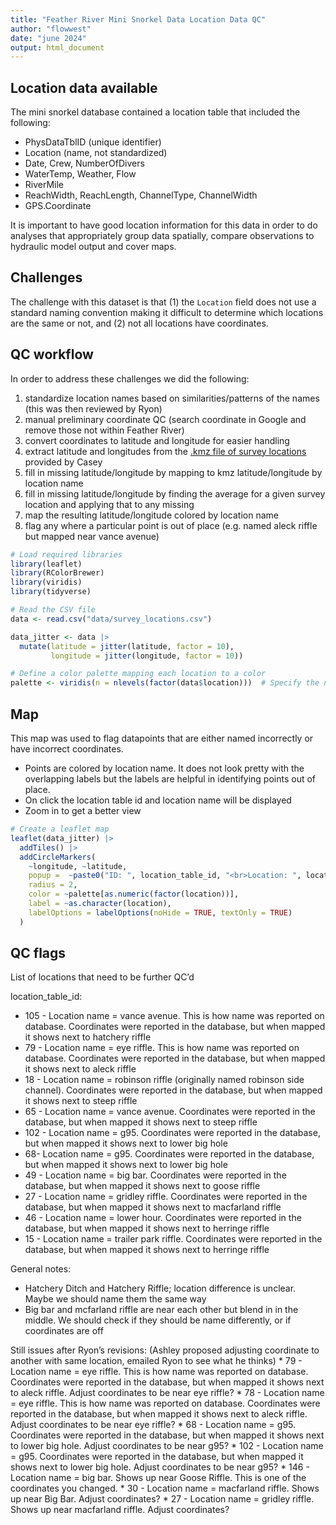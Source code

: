 ```yaml
---
title: "Feather River Mini Snorkel Data Location Data QC"
author: "flowwest"
date: "june 2024"
output: html_document
---
```


## Location data available

The mini snorkel database contained a location table that included the following:

* PhysDataTblID (unique identifier)
* Location (name, not standardized)
* Date, Crew, NumberOfDivers
* WaterTemp, Weather, Flow
* RiverMile
* ReachWidth, ReachLength, ChannelType, ChannelWidth
* GPS.Coordinate

It is important to have good location information for this data in order to do analyses
that appropriately group data spatially, compare observations to hydraulic model output
and cover maps.

## Challenges

The challenge with this dataset is that (1) the `Location` field does not use a standard naming
convention making it difficult to determine which locations are the same or not, and (2)
not all locations have coordinates.

## QC workflow
In order to address these challenges we did the following:

1. standardize location names based on similarities/patterns of the names (this was then reviewed by Ryon)
2. manual preliminary coordinate QC (search coordinate in Google and remove those not within Feather River)
3. convert coordinates to latitude and longitude for easier handling
4. extract latitude and longitudes from the [.kmz file of survey locations](https://netorg629193.sharepoint.com/:u:/r/sites/VA-FeatherRiver/Shared%20Documents/Resources/Snorkel%20Survey%20Locations.kmz?csf=1&web=1&e=a9nuyg) provided by Casey
5. fill in missing latitude/longitude by mapping to kmz latitude/longitude by location name
6. fill in missing latitude/longitude by finding the average for a given survey location and applying that to any missing
7. map the resulting latitude/longitude colored by location name
8. flag any where a particular point is out of place (e.g. named aleck riffle but mapped near vance avenue)

```r
# Load required libraries
library(leaflet)
library(RColorBrewer)
library(viridis)
library(tidyverse)
```


```r
# Read the CSV file
data <- read.csv("data/survey_locations.csv")

data_jitter <- data |> 
  mutate(latitude = jitter(latitude, factor = 10),
         longitude = jitter(longitude, factor = 10))

# Define a color palette mapping each location to a color
palette <- viridis(n = nlevels(factor(data$location)))  # Specify the number of colors based on the number of unique locations
```

## Map

This map was used to flag datapoints that are either named incorrectly or have incorrect
coordinates.

* Points are colored by location name. It does not look pretty with the overlapping labels but the labels are
helpful in identifying points out of place.
* On click the location table id and location name will be displayed
* Zoom in to get a better view

```r
# Create a leaflet map
leaflet(data_jitter) |> 
  addTiles() |> 
  addCircleMarkers(
    ~longitude, ~latitude,
    popup =  ~paste0("ID: ", location_table_id, "<br>Location: ", location),
    radius = 2,
    color = ~palette[as.numeric(factor(location))],
    label = ~as.character(location),
    labelOptions = labelOptions(noHide = TRUE, textOnly = TRUE)
  )
```

## QC flags

List of locations that need to be further QC'd

location_table_id:

   * 105 - Location name = vance avenue. This is how name was reported on database. Coordinates were reported in the database, but when mapped it shows next to hatchery riffle
   * 79 - Location name = eye riffle. This is how name was reported on database. Coordinates were reported in the database, but when mapped it shows next to aleck riffle
   * 18 - Location name = robinson riffle (originally named robinson side channel). Coordinates were reported in the database, but when mapped it shows next to steep riffle
   * 65 - Location name = vance avenue. Coordinates were reported in the database, but when mapped it shows next to steep riffle
   * 102 - Location name = g95. Coordinates were reported in the database, but when mapped it shows next to lower big hole
   * 68- Location name = g95. Coordinates were reported in the database, but when mapped it shows next to lower big hole
   * 49 - Location name = big bar. Coordinates were reported in the database, but when mapped it shows next to goose riffle
   * 27 - Location name = gridley riffle. Coordinates were reported in the database, but when mapped it shows next to macfarland riffle
   * 46 - Location name = lower hour. Coordinates were reported in the database, but when mapped it shows next to herringe riffle
   * 15 - Location name = trailer park riffle. Coordinates were reported in the database, but when mapped it shows next to herringe riffle
   
   
   
General notes:

  * Hatchery Ditch and Hatchery Riffle; location difference is unclear. Maybe we should name them the same way
  * Big bar and mcfarland riffle are near each other but blend in in the middle. We should check if they should be name differently, or if coordinates are off
  
  
  Still issues after Ryon's revisions: (Ashley proposed adjusting coordinate to another with same location, emailed Ryon to see what he thinks)
     * 79 - Location name = eye riffle. This is how name was reported on database. Coordinates were reported in the database, but when mapped it shows next to aleck riffle. Adjust coordinates to be near eye riffle?
     * 78 - Location name = eye riffle. This is how name was reported on database. Coordinates were reported in the database, but when mapped it shows next to aleck riffle. Adjust coordinates to be near eye riffle?
     * 68 - Location name = g95. Coordinates were reported in the database, but when mapped it shows next to lower big hole. Adjust coordinates to be near g95?
     * 102 - Location name = g95. Coordinates were reported in the database, but when mapped it shows next to lower big hole. Adjust coordinates to be near g95?
     * 146 - Location name = big bar. Shows up near Goose Riffle. This is one of the coordinates you changed.
     * 30 - Location name = macfarland riffle. Shows up near Big Bar. Adjust coordinates?
     * 27 - Location name = gridley riffle. Shows up near macfarland riffle. Adjust coordinates?
   
